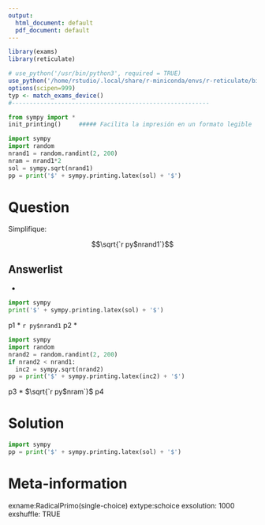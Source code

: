 ```yaml
---
output:
  html_document: default
  pdf_document: default
---
```

```r
library(exams)
library(reticulate)

# use_python('/usr/bin/python3', required = TRUE)
use_python('/home/rstudio/.local/share/r-miniconda/envs/r-reticulate/bin/python', required = TRUE)
options(scipen=999)
typ <- match_exams_device()
#--------------------------------------------------------
```

```python
from sympy import *   
init_printing()     ##### Facilita la impresión en un formato legible
```

```python
import sympy
import random
nrand1 = random.randint(2, 200)
nram = nrand1*2
sol = sympy.sqrt(nrand1)
pp = print('$' + sympy.printing.latex(sol) + '$')
```



Question
========

Simplifique: 

$$\sqrt{`r py$nrand1`}$$


Answerlist
----------

*   
```python
import sympy
print('$' + sympy.printing.latex(sol) + '$')
```
p1
*  `r py$nrand1` p2
*  
```python
import sympy
import random
nrand2 = random.randint(2, 200)
if nrand2 < nrand1:
  inc2 = sympy.sqrt(nrand2)
pp = print('$' + sympy.printing.latex(inc2) + '$')
```
p3
*  $\sqrt{`r py$nram`}$ p4

Solution
========


```python
import sympy
pp = print('$' + sympy.printing.latex(sol) + '$')
``` 

Meta-information
================
exname:RadicalPrimo(single-choice)
extype:schoice
exsolution: 1000
exshuffle: TRUE